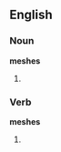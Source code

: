 ==English==

===Noun===
'''meshes'''

# {{plural of|[[mesh]]}}

===Verb===
'''meshes'''

# {{third person singular of|[[mesh]]}}